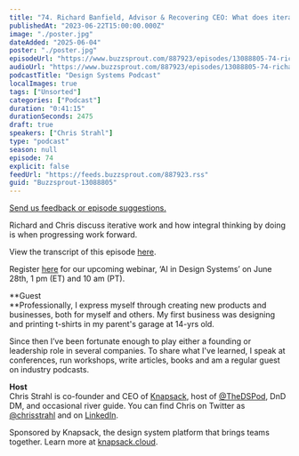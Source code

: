 ```yaml
---
title: "74. Richard Banfield, Advisor & Recovering CEO: What does iterative work look like in design systems?"
publishedAt: "2023-06-22T15:00:00.000Z"
image: "./poster.jpg"
dateAdded: "2025-06-04"
poster: "./poster.jpg"
episodeUrl: "https://www.buzzsprout.com/887923/episodes/13088805-74-richard-banfield-advisor-recovering-ceo-what-does-iterative-work-look-like-in-design-systems.mp3"
audioUrl: "https://www.buzzsprout.com/887923/episodes/13088805-74-richard-banfield-advisor-recovering-ceo-what-does-iterative-work-look-like-in-design-systems.mp3"
podcastTitle: "Design Systems Podcast"
localImages: true
tags: ["Unsorted"]
categories: ["Podcast"]
duration: "0:41:15"
durationSeconds: 2475
draft: true
speakers: ["Chris Strahl"]
type: "podcast"
season: null
episode: 74
explicit: false
feedUrl: "https://feeds.buzzsprout.com/887923.rss"
guid: "Buzzsprout-13088805"
---
```

[Send us feedback or episode suggestions.](https://www.buzzsprout.com/twilio/text_messages/887923/open_sms)

Richard and Chris discuss iterative work and how integral thinking by doing is when progressing work forward.   
  
View the transcript of this episode [here](https://docs.google.com/document/d/1a5KB1JJmZXK5Gb3mwdZtkk1n3T2IFqHX/edit).  
  
Register [here](https://knapsack-cloud.zoom.us/webinar/register/WN_kNYeU6p1TWmlMbdA8sVexA) for our upcoming webinar, ‘AI in Design Systems’ on June 28th, 1 pm (ET) and 10 am (PT).  
  
**Guest  
**Professionally, I express myself through creating new products and businesses, both for myself and others. My first business was designing and printing t-shirts in my parent's garage at 14-yrs old.  
  
Since then I’ve been fortunate enough to play either a founding or leadership role in several companies. To share what I've learned, I speak at conferences, run workshops, write articles, books and am a regular guest on industry podcasts.  
  
**Host**  
Chris Strahl is co-founder and CEO of [Knapsack](https://www.knapsack.cloud/), host of [@TheDSPod](https://twitter.com/thedspod), DnD DM, and occasional river guide. You can find Chris on Twitter as [@chrisstrahl](https://twitter.com/chrisstrahl) and on [LinkedIn](https://www.linkedin.com/in/chrisstrahl/).  
  
Sponsored by Knapsack, the design system platform that brings teams together. Learn more at [knapsack.cloud](https://www.knapsack.cloud/?utm_source=podcast).
